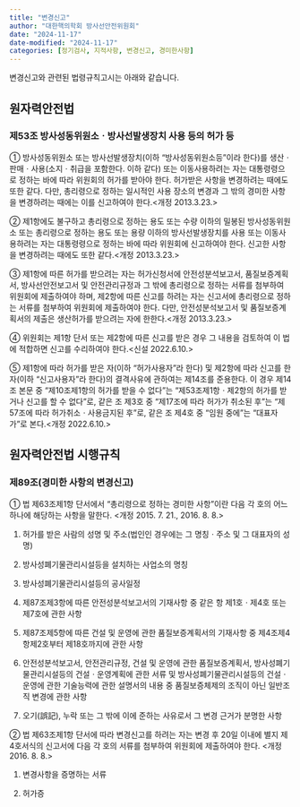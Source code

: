 ```yaml
---
title: "변경신고"
author: "대한핵의학회 방사선안전위원회"
date: "2024-11-17"
date-modified: "2024-11-17"
categories: [정기검사, 지적사항, 변경신고, 경미한사항]
---
```


변경신고와 관련된 법령규칙고시는 아래와 같습니다.

## 원자력안전법

### 제53조 방사성동위원소ㆍ방사선발생장치 사용 등의 허가 등

::: {.callout-note title="제53조(방사성동위원소ㆍ방사선발생장치 사용 등의 허가 등)" collapse="open" appearance="minimal"}
① 방사성동위원소 또는 방사선발생장치(이하 “방사성동위원소등”이라 한다)를 생산ㆍ판매ㆍ사용(소지ㆍ취급을 포함한다. 이하 같다) 또는 이동사용하려는 자는 대통령령으로 정하는 바에 따라 위원회의 허가를 받아야 한다. 허가받은 사항을 변경하려는 때에도 또한 같다. 다만, 총리령으로 정하는 일시적인 사용 장소의 변경과 그 밖의 경미한 사항을 변경하려는 때에는 이를 신고하여야 한다.\<개정 2013.3.23.\>

② 제1항에도 불구하고 총리령으로 정하는 용도 또는 수량 이하의 밀봉된 방사성동위원소 또는 총리령으로 정하는 용도 또는 용량 이하의 방사선발생장치를 사용 또는 이동사용하려는 자는 대통령령으로 정하는 바에 따라 위원회에 신고하여야 한다. 신고한 사항을 변경하려는 때에도 또한 같다.\<개정 2013.3.23.\>

③ 제1항에 따른 허가를 받으려는 자는 허가신청서에 안전성분석보고서, 품질보증계획서, 방사선안전보고서 및 안전관리규정과 그 밖에 총리령으로 정하는 서류를 첨부하여 위원회에 제출하여야 하며, 제2항에 따른 신고를 하려는 자는 신고서에 총리령으로 정하는 서류를 첨부하여 위원회에 제출하여야 한다. 다만, 안전성분석보고서 및 품질보증계획서의 제출은 생산허가를 받으려는 자에 한한다.\<개정 2013.3.23.\>

④ 위원회는 제1항 단서 또는 제2항에 따른 신고를 받은 경우 그 내용을 검토하여 이 법에 적합하면 신고를 수리하여야 한다.\<신설 2022.6.10.\>

⑤ 제1항에 따라 허가를 받은 자(이하 “허가사용자”라 한다) 및 제2항에 따라 신고를 한 자(이하 “신고사용자”라 한다)의 결격사유에 관하여는 제14조를 준용한다. 이 경우 제14조 본문 중 “제10조제1항의 허가를 받을 수 없다”는 “제53조제1항ㆍ제2항의 허가를 받거나 신고를 할 수 없다”로, 같은 조 제3호 중 “제17조에 따라 허가가 취소된 후”는 “제57조에 따라 허가취소ㆍ사용금지된 후”로, 같은 조 제4호 중 “임원 중에”는 “대표자가”로 본다.\<개정 2022.6.10.\>
:::

## 원자력안전법 시행규칙

### 제89조(경미한 사항의 변경신고)

::: {.callout-note title="제89조(경미한 사항의 변경신고)" collapse="open" appearance="minimal"}
① 법 제63조제1항 단서에서 “총리령으로 정하는 경미한 사항”이란 다음 각 호의 어느 하나에 해당하는 사항을 말한다. <개정 2015. 7. 21., 2016. 8. 8.>

1. 허가를 받은 사람의 성명 및 주소(법인인 경우에는 그 명칭ㆍ주소 및 그 대표자의 성명)

2. 방사성폐기물관리시설등을 설치하는 사업소의 명칭

3. 방사성폐기물관리시설등의 공사일정

4. 제87조제3항에 따른 안전성분석보고서의 기재사항 중 같은 항 제1호ㆍ제4호 또는 제7호에 관한 사항

5. 제87조제5항에 따른 건설 및 운영에 관한 품질보증계획서의 기재사항 중 제4조제4항제2호부터 제18호까지에 관한 사항

6. 안전성분석보고서, 안전관리규정, 건설 및 운영에 관한 품질보증계획서, 방사성폐기물관리시설등의 건설ㆍ운영계획에 관한 서류 및 방사성폐기물관리시설등의 건설ㆍ운영에 관한 기술능력에 관한 설명서의 내용 중 품질보증체제의 조직이 아닌 일반조직 변경에 관한 사항

7. 오기(誤記), 누락 또는 그 밖에 이에 준하는 사유로서 그 변경 근거가 분명한 사항

② 법 제63조제1항 단서에 따라 변경신고를 하려는 자는 변경 후 20일 이내에 별지 제4호서식의 신고서에 다음 각 호의 서류를 첨부하여 위원회에 제출하여야 한다. <개정 2016. 8. 8.>

1. 변경사항을 증명하는 서류

2. 허가증
:::
